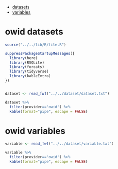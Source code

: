 <!-- ===================================================================== -->
<!-- This file is generated from `r gsub(".*\\.tpl/",".tpl/",knitr::current_input(dir=TRUE))` -->
<!-- ===================================================================== -->


 - [datasets](#owid-datasets)
 - [variables](#owid-variables)

# owid datasets

``` r

source("../../lib/R/file.R")

suppressPackageStartupMessages({
  library(here)
  library(RSQLite)
  library(forcats)
  library(tidyverse) 
  library(kableExtra)
})


dataset <- read_fwf("../../dataset/dataset.txt")

dataset %>%
  filter(provider=='owid') %>%
  kable(format="pipe", escape = FALSE)
```

# owid variables

``` r

variable <- read_fwf("../../dataset/variable.txt")

variable %>%
  filter(provider=='owid') %>%
  kable(format="pipe", escape = FALSE)
```
